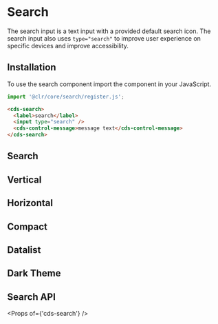 
<Meta title="Forms/Search" />

# Search

The search input is a text input with a provided default search icon. The search
input also uses `type="search"` to improve user experience on specific devices
and improve accessibility.

## Installation

To use the search component import the component in your JavaScript.

```typescript
import '@clr/core/search/register.js';
```

```html
<cds-search>
  <label>search</label>
  <input type="search" />
  <cds-control-message>message text</cds-control-message>
</cds-search>
```

## Search

<Preview>
  <Story id="stories-search--search" />
</Preview>

## Vertical

<Preview>
  <Story id="stories-search--vertical" />
</Preview>

## Horizontal

<Preview>
  <Story id="stories-search--horizontal" />
</Preview>

## Compact

<Preview>
  <Story id="stories-search--compact" />
</Preview>

## Datalist

<Preview>
  <Story id="stories-search--datalist" />
</Preview>

## Dark Theme

<Preview>
  <Story id="stories-search--dark-theme" />
</Preview>

## Search API

<Props of={'cds-search'} />
